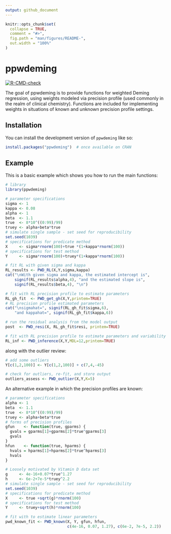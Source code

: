 ```yaml
---
output: github_document
---
```


<!-- README.md is generated from README.Rmd. Please edit that file -->

```r
knitr::opts_chunk$set(
  collapse = TRUE,
  comment = "#>",
  fig.path = "man/figures/README-",
  out.width = "100%"
)
```

# ppwdeming

<!-- badges: start -->
[![R-CMD-check](https://github.com/jjkraker/ppwdeming/actions/workflows/R-CMD-check.yaml/badge.svg)](https://github.com/jjkraker/ppwdeming/actions/workflows/R-CMD-check.yaml)
<!-- badges: end -->

The goal of ppwdeming is to provide functions for weighted Deming regression, using weights modeled via precision profile
(used commonly in the realm of clinical chemistry). 
Functions are included for implementing weights in situations of known and unknown precision profile settings.

## Installation

You can install the development version of `ppwdeming` like so:

``` r
install.packages("ppwdeming")  # once available on CRAN
```

## Example

This is a basic example which shows you how to run the main functions:

``` r
# library
library(ppwdeming)

# parameter specifications
sigma <- 1
kappa <- 0.08
alpha <- 1
beta  <- 1.1
true  <- 8*10^((0:99)/99)
truey <- alpha+beta*true
# simulate single sample - set seed for reproducibility
set.seed(1039)
# specifications for predicate method
X     <- sigma*rnorm(100)+true *(1+kappa*rnorm(100))
# specifications for test method
Y     <- sigma*rnorm(100)+truey*(1+kappa*rnorm(100))

# fit RL with given sigma and kappa
RL_results <- PWD_RL(X,Y,sigma,kappa)
cat("\nWith given sigma and kappa, the estimated intercept is",
    signif(RL_results$alpha,4), "and the estimated slope is",
    signif(RL_results$beta,4), "\n")

# fit with RL precision profile to estimate parameters
RL_gh_fit  <- PWD_get_gh(X,Y,printem=TRUE)
# RL precision profile estimated parameters
cat("\nsigmahat=", signif(RL_gh_fit$sigma,6),
    "and kappahat=", signif(RL_gh_fit$kappa,6))

# run the residual analysis from the model output
post  <- PWD_resi(X, RL_gh_fit$resi, printem=TRUE)

# fit with RL precision profile to estimate parameters and variability
RL_inf <- PWD_inference(X,Y,MDL=12,printem=TRUE)
```

along with the outlier review:

``` r
# add some outliers
Y[c(1,2,100)] <- Y[c(1,2,100)] + c(7,4,-45)

# check for outliers, re-fit, and store output
outliers_assess <- PWD_outlier(X,Y,K=5)
```

An alternative example in which the precision profiles are known:

``` r
# parameter specifications
alpha <- 1
beta  <- 1.1
true  <- 8*10^((0:99)/99)
truey <- alpha+beta*true
# forms of precision profiles
gfun    <- function(true, gparms) {
  gvals = gparms[1]+gparms[2]*true^gparms[3]
  gvals
}
hfun    <- function(true, hparms) {
  hvals = hparms[1]+hparms[2]*true^hparms[3]
  hvals
}

# Loosely motivated by Vitamin D data set
g     <- 4e-16+0.07*true^1.27
h     <- 6e-2+7e-5*truey^2.2
# simulate single sample - set seed for reproducibility
set.seed(1039)
# specifications for predicate method
X     <- true +sqrt(g)*rnorm(100)
# specifications for test method
Y     <- truey+sqrt(h)*rnorm(100)

# fit with to estimate linear parameters
pwd_known_fit <- PWD_known(X, Y, gfun, hfun,
                           c(4e-16, 0.07, 1.27), c(6e-2, 7e-5, 2.2))

```

<!-- You'll still need to render `README.Rmd` regularly, to keep `README.md` up-to-date.
`devtools::build_readme()` is handy for this. -->
<!-- In that case, don't forget to commit and push the resulting figure files, so they display on GitHub and CRAN. -->
